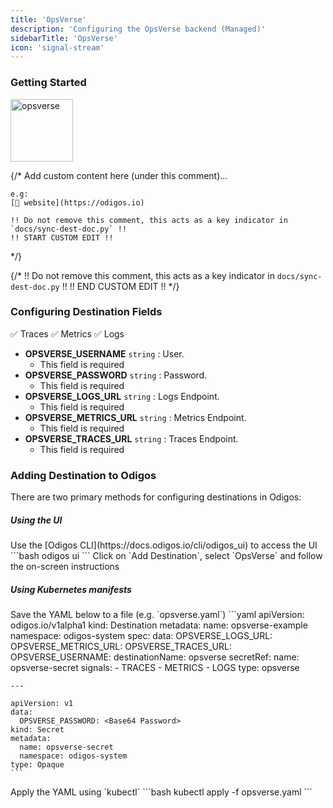 ```yaml
---
title: 'OpsVerse'
description: 'Configuring the OpsVerse backend (Managed)'
sidebarTitle: 'OpsVerse'
icon: 'signal-stream'
---
```


### Getting Started

<img src='https://d15jtxgb40qetw.cloudfront.net/opsverse.svg' alt='opsverse' width="100" height="100" className="not-prose" />

{/*
    Add custom content here (under this comment)...

    e.g:
    [🔗 website](https://odigos.io)

    !! Do not remove this comment, this acts as a key indicator in `docs/sync-dest-doc.py` !!
    !! START CUSTOM EDIT !!
*/}

{/*
    !! Do not remove this comment, this acts as a key indicator in `docs/sync-dest-doc.py` !!
    !! END CUSTOM EDIT !!
*/}

### Configuring Destination Fields

<Accordion title="Supported Signals:">
  ✅ Traces
  ✅ Metrics
  ✅ Logs
</Accordion>

- **OPSVERSE_USERNAME** `string` : User.
  - This field is required
- **OPSVERSE_PASSWORD** `string` : Password.
  - This field is required
- **OPSVERSE_LOGS_URL** `string` : Logs Endpoint.
  - This field is required
- **OPSVERSE_METRICS_URL** `string` : Metrics Endpoint.
  - This field is required
- **OPSVERSE_TRACES_URL** `string` : Traces Endpoint.
  - This field is required

### Adding Destination to Odigos

There are two primary methods for configuring destinations in Odigos:

##### **Using the UI**

<Steps>
  <Step>
    Use the [Odigos CLI](https://docs.odigos.io/cli/odigos_ui) to access the UI
    ```bash
    odigos ui
    ```
  </Step>
  <Step>
    Click on `Add Destination`, select `OpsVerse` and follow the on-screen instructions
  </Step>
</Steps>

##### **Using Kubernetes manifests**

<Steps>
  <Step>
    Save the YAML below to a file (e.g. `opsverse.yaml`)
    ```yaml
    apiVersion: odigos.io/v1alpha1
    kind: Destination
    metadata:
      name: opsverse-example
      namespace: odigos-system
    spec:
      data:
        OPSVERSE_LOGS_URL: <Logs Endpoint>
        OPSVERSE_METRICS_URL: <Metrics Endpoint>
        OPSVERSE_TRACES_URL: <Traces Endpoint>
        OPSVERSE_USERNAME: <User>
      destinationName: opsverse
      secretRef:
        name: opsverse-secret
      signals:
      - TRACES
      - METRICS
      - LOGS
      type: opsverse

    ---

    apiVersion: v1
    data:
      OPSVERSE_PASSWORD: <Base64 Password>
    kind: Secret
    metadata:
      name: opsverse-secret
      namespace: odigos-system
    type: Opaque
    ```
  </Step>
  <Step>
    Apply the YAML using `kubectl`
    ```bash
    kubectl apply -f opsverse.yaml
    ```
  </Step>
</Steps>